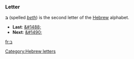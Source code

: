 ===Letter===
'''&#1489;''' (spelled ''[[beth]]'') is the second letter of the [[Hebrew]] alphabet.

* '''Last''': [[&#1488;]]
* '''Next''': [[&#1490;]]

[[Category:Hebrew letters]]

[[fr:ב]]